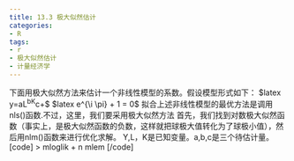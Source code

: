 ```yaml
---
title: 13.3 极大似然估计
categories:
- R
tags:
- r
- 极大似然估计
- 计量经济学
---
```


下面用极大似然方法来估计一个非线性模型的系数。假设模型形式如下：
$latex y=aL^bK^c+\epsilon $
$latex e^{\i \pi} + 1 = 0$
拟合上述非线性模型的最优方法是调用nls()函数.不过，这里，我们要采用极大似然方法
首先，我们找到对数极大似然函数（事实上，是极大似然函数的负数，这样就把球极大值转化为了球极小值），然后用nlm()函数来进行优化求解。
Y,L，K是已知变量。a,b,c是三个待估计量。
[code]
> mloglik + n mlem [/code] 

